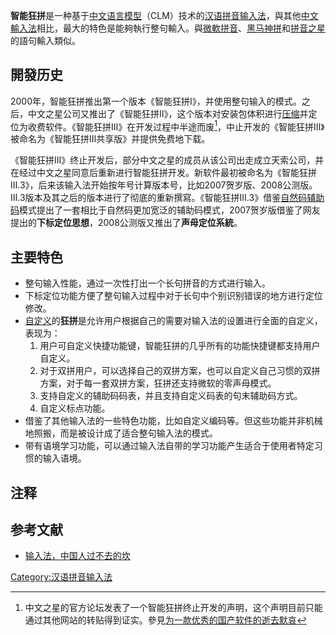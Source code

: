 {{Refimprove|time=2013-06-15T12:14:04+00:00 }}
{{copyedit|time=2010-06-27T05:55:09+00:00}}
{{Infobox Software
|name = 智能狂拼
|logo =
|screenshot =
|caption =
|developer = 北京中文之星科技有限公司&北京天索科技有限公司
|  latest_release_version = 智能狂拼2010 V2010.03.06
|  latest_release_date = 2010年3月6日
|  latest_preview_version =
|  latest_preview_date =
|operating_system = [[Microsoft_Windows|Windows2000 XP 2003 Vsita]]
|genre = [[中文输入法|中文输入法]]
|license = [[专有软件|专有]]
|website = [http://www.tiansuo.com/ 天索科技]<br />[http://www.kuangpin.com/ 智能狂拼官方網頁]
}}

{{IME
  |*北京中文之星科技有限公司
*北京天索科技有限公司
  |2000年
  |拼音
}}

'''智能狂拼'''是一种基于[[中文语言模型|中文语言模型]]（CLM）技术的[[汉语拼音输入法|汉语拼音输入法]]，與其他[[中文輸入法|中文輸入法]]相比，最大的特色是能夠執行整句輸入。與[[微軟拼音|微軟拼音]]、[[黑马神拼|黑马神拼]]和[[拼音之星|拼音之星]]的語句輸入類似。

== 開發历史 ==
2000年，智能狂拼推出第一个版本《智能狂拼Ⅰ》，并使用整句输入的模式。之后，中文之星公司又推出了《智能狂拼Ⅱ》，这个版本对安装包体积进行[[压缩|压缩]]并定位为收费软件。《智能狂拼Ⅲ》在开发过程中半途而废<ref>中文之星的官方论坛发表了一个智能狂拼终止开发的声明，这个声明目前只能通过其他网站的转贴得到证实。參見[http://www.niuguo.net/thread-265172-1-1.html 为一款优秀的国产软件的逝去默哀]{{Dead link|date=2018年6月 |bot=InternetArchiveBot |fix-attempted=no }}</ref>，中止开发的《智能狂拼Ⅲ》被命名为《智能狂拼Ⅲ共享版》并提供免费地下载。

《智能狂拼Ⅲ》终止开发后，部分中文之星的成员从该公司出走成立天索公司，并在经过中文之星同意后重新进行智能狂拼开发。新软件最初被命名为《智能狂拼Ⅲ.3》，后来该输入法开始按年号计算版本号，比如2007贺岁版、2008公测版。Ⅲ.3版本及其之后的版本进行了彻底的重新撰寫。《智能狂拼Ⅲ.3》借鉴[[自然码辅助码|自然码辅助码]]模式提出了一套相比于自然码更加宽泛的辅助码模式，2007贺岁版借鉴了网友提出的'''下标定位思想'''，2008公测版又推出了'''声母定位系統'''。

== 主要特色 ==

*整句输入性能，通过一次性打出一个长句拼音的方式进行输入。
*下标定位功能方便了整句输入过程中对于长句中个别识别错误的地方进行定位修改。
*[[DIY|自定义]]的'''狂拼'''是允许用户根据自己的需要对输入法的设置进行全面的自定义，表现为：
*#用户可自定义快捷功能键，智能狂拼的几乎所有的功能快捷键都支持用户自定义。
*#对于双拼用户，可以选择自己的双拼方案，也可以自定义自己习惯的双拼方案，对于每一套双拼方案，狂拼还支持微软的零声母模式。
*#支持自定义的辅助码码表，并且支持自定义码表的句末辅助码方式。
*#自定义标点功能。
*借鉴了其他输入法的一些特色功能，比如自定义编码等。但这些功能并非机械地照搬，而是被设计成了适合整句输入法的模式。
*带有语境学习功能，可以通过输入法自带的学习功能产生适合于使用者特定习惯的输入语境。

==注释==
<div class="references-small">
<references />
</div>

==参考文献==
*[http://telegra.ph/%E8%BE%93%E5%85%A5%E6%B3%95%E4%B8%AD%E5%9B%BD%E4%BA%BA%E8%BF%87%E4%B8%8D%E5%8E%BB%E7%9A%84%E5%9D%8E-01-19 输入法，中国人过不去的坎] {{Wayback|url=http://telegra.ph/%E8%BE%93%E5%85%A5%E6%B3%95%E4%B8%AD%E5%9B%BD%E4%BA%BA%E8%BF%87%E4%B8%8D%E5%8E%BB%E7%9A%84%E5%9D%8E-01-19 |date=20180120065920 }}

[[Category:汉语拼音输入法|Category:汉语拼音输入法]]